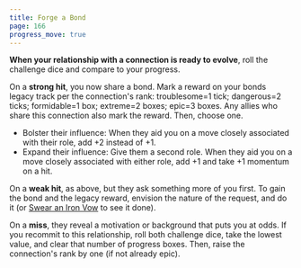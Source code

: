 ```yaml
---
title: Forge a Bond
page: 166
progress_move: true
---
```


**When your relationship with a connection is ready to evolve**, roll the challenge dice and compare to your progress.

On a **strong hit**, you now share a bond. Mark a reward on your bonds legacy track per the connection's rank: troublesome=1 tick; dangerous=2 ticks; formidable=1 box; extreme=2 boxes; epic=3 boxes. Any allies who share this connection also mark the reward. Then, choose one.

- Bolster their influence: When they aid you on a move closely associated with their role, add +2 instead of +1.
- Expand their influence: Give them a second role. When they aid you on a move closely associated with either role, add +1 and take +1 momentum on a hit.

On a **weak hit**, as above, but they ask something more of you first. To gain the bond and the legacy reward, envision the nature of the request, and do it (or [Swear an Iron Vow](starforged/moves/quest/swear_an_iron_vow) to see it done).

On a **miss**, they reveal a motivation or background that puts you at odds. If you recommit to this relationship, roll both challenge dice, take the lowest value, and clear that number of progress boxes. Then, raise the connection's rank by one (if not already epic).
